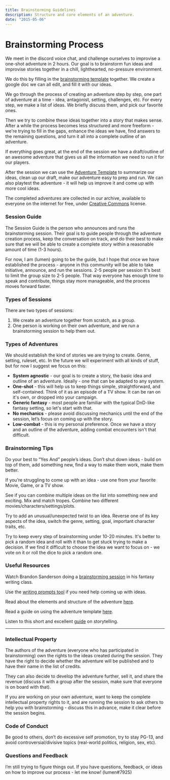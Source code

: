 ```yaml
---
title: Brainstorming Guidelines
description: Structure and core elements of an adventure.
date: "2015-05-06"
---
```


# Brainstorming Process

We meet in the discord voice chat, and challenge ourselves to improvise a one-shot adventure in 2 hours. Our goal is to brainstorm fun ideas and improvise stories together in a chill, lighthearted, no-pressure environment.

We do this by filling in the [brainstorming template](https://docs.google.com/document/d/1nGwOkRbI80hz8O51-S1R081a1Em98bWg9dj6_zQ2NMY/) together. We create a google doc we can all edit, and fill it with our ideas.

We go through the process of creating an adventure step by step, one part of adventure at a time - idea, antagonist, setting, challenges, etc. For every step, we make a list of ideas. We briefly discuss them, and pick our favorite ones.

Then we try to combine these ideas together into a story that makes sense. After a while the process becomes less structured and more freeform - we're trying to fill in the gaps, enhance the ideas we have, find answers to the remaining questions, and turn it all into a complete outline of an adventure.

If everything goes great, at the end of the session we have a draft/outline of an awesome adventure that gives us all the information we need to run it for our players.

After the session we can use the [Adventure Template](https://docs.google.com/document/d/15s0bm3G3AnOVxayBSZ8X1RbazSWdB-HXPSFTTCQVWxY/) to summarize our ideas, clean up our draft, make our adventure easy to prep and run. We can also playtest the adventure - it will help us improve it and come up with more cool ideas.

The completed adventures are collected in our archive, available to everyone on the internet for free, under [Creative Commons](https://tldrlegal.com/license/creative-commons-attribution-(cc)) license.



<!--
- We "win" this game if by the end of the session we have created a short and simple one-shot adventure together. Doesn't have to be the most brilliant story in the world, it can be silly, we're just trying to make something coherent, something that makes sense. Or, at least, doesn't make sense in a fun and entertaining way. If we end up just joking around and coming up with a bunch of fun adventure ideas, locations, NPCs, and scenes - I'd also call that a victory!

- We do each part for 10 minutes - that way we'll avoid perfectionism and overthinking, we won't try to make the best ideas possible, we'll make up whatever we can and roll with it.
 Or doesn't make sense in a funny way.
- After the session we have a draft/outline of an adventure we can run for our players, or playtest between ourselves.

# Brainstorming Guidelines
This is a list of guidelines that will help us to streamline/simplify things, and give you a clearer picture of how brainstorming sessions work.

The completed brainstorming session docs and adventures made out of them will be saved in our archive, available to everyone on the internet.

-->

<div className="columns">

### Session Guide
The Session Guide is the person who announces and runs the brainstorming session. Their goal is to guide people through the adventure creation process, keep the conversation on track, and do their best to make sure that we will be able to create a complete story within a reasonable amount of time (1-3 hours).

For now, I am (lumen) going to be the guide, but I hope that once we have established the process - anyone in this community will be able to take initiative, announce, and run the sessions.
2-5 people per session
It's best to limit the group size to 2-5 people. That way everyone has enough time to speak and contribute, things stay more manageable, and the process moves forward faster.

### Types of Sessions
There are two types of sessions:
1. We create an adventure together from scratch, as a group.
2. One person is working on their own adventure, and we run a brainstorming session to help them out.

### Types of Adventures
We should establish the kind of stories we are trying to create. Genre, setting, ruleset, etc. In the future we will experiment with all kinds of stuff, but for now I suggest we focus on this:

- **System agnostic** - our goal is to create a story, the basic idea and outline of an adventure. Ideally - one that can be adapted to any system.
- **One-shot** - this will help us to keep things simple, straightforward, and self-contained. Think of it as an episode of a TV show. It can be ran on it's own, or dropped into your campaign.
- **Generic fantasy** - most people are familiar with the typical DnD-like fantasy setting, so let's start with that.
- **No mechanics** - please avoid discussing mechanics until the end of the session, let’s focus on coming up with the story.
- **Low-combat** - this is my personal preference. Once we have a story and an outline of the adventure, adding combat encounters isn't that difficult.


<div class="column-break"/>

### Brainstorming Tips
Do your best to “Yes And” people’s ideas. Don’t shut down ideas - build on top of them, add something new, find a way to make them work, make them better.

If you’re struggling to come up with an idea - use one from your favorite Movie, Game, or a TV show.

See if you can combine multiple ideas on the list into something new and exciting. Mix and match tropes. Combine two different movies/characters/settings/plots.

Try to add an unusual/unexpected twist to an idea. Reverse one of its key aspects of the idea, switch the genre, setting, goal, important character traits, etc.

Try to keep every step of brainstorming under 10-20 minutes. It's better to pick a random idea and roll with it than to get stuck trying to make a decision. If we find it difficult to choose the idea we want to focus on - we vote on it or roll the dice to pick a random one.

### Useful Resources

Watch Brandon Sanderson doing a [brainstorming session](https://www.youtube.com/playlist?list=PLTT-Xb7kSZWWH_LW5aDRhc5FMJNZgyeAd) in his fantasy writing class.

Use the [writing prompts tool](/prompts) if you need help coming up with ideas.

Read about the elements and structure of the adventure [here](/guide/adventure-design).

Read a guide on using the adventure template [here](/guide/adventure-template/).

Listen to this short and excellent [guide](https://www.audible.com/pd/Screenwriting-for-Hollywood-Audiobook/B002UZMN8A) on storytelling.

</div>

---

<div className="columns">

### Intellectual Property
The authors of the adventure (everyone who has participated in brainstorming) own the rights to the ideas created during the session. They have the right to decide whether the adventure will be published and to have their name in the list of credits.

They can also decide to develop the adventure further, sell it, and share the revenue (discuss it with a group after the session, make sure that everyone is on board with that).

If you are working on your own adventure, want to keep the complete intellectual property rights to it, and are running the session to ask others to help you with brainstorming - discuss this in advance, make it clear before the session begins.

<div class="column-break"/>

### Code of Conduct
Be good to others, don’t do excessive self promotion, try to stay PG-13, and avoid controversial/divisive topics (real-world politics, religion, sex, etc).

### Questions and Feedback
I’m still trying to figure things out. If you have questions, feedback, or ideas on how to improve our process - let me know! (lumen#7925)

</div>


